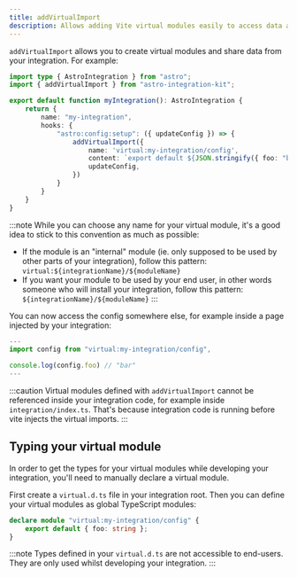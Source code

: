 ```yaml
---
title: addVirtualImport
description: Allows adding Vite virtual modules easily to access data across your integration.
---
```


`addVirtualImport` allows you to create virtual modules and share data from your integration. For example:

```ts title="integration/index.ts"
import type { AstroIntegration } from "astro";
import { addVirtualImport } from "astro-integration-kit";

export default function myIntegration(): AstroIntegration {
    return {
        name: "my-integration",
        hooks: {
            "astro:config:setup": ({ updateConfig }) => {
                addVirtualImport({
                    name: 'virtual:my-integration/config',
                    content: `export default ${JSON.stringify({ foo: "bar" })}`,
                    updateConfig,
                })
            }
        }
    }
}
```

:::note
While you can choose any name for your virtual module, it's a good idea to stick to this convention as much as possible:

- If the module is an "internal" module (ie. only supposed to be used by other parts of your integration), follow this pattern: `virtual:${integrationName}/${moduleName}`
- If you want your module to be used by your end user, in other words someone who will install your integration, follow this pattern: `${integrationName}/${moduleName}`
::: 

You can now access the config somewhere else, for example inside a page injected by your integration:

```ts title="my-integration/src/pages/index.astro"
---
import config from "virtual:my-integration/config",

console.log(config.foo) // "bar"
---
```

:::caution
Virtual modules defined with `addVirtualImport` cannot be referenced inside your integration code, for example inside `integration/index.ts`. That's because integration code is running before vite injects the virtual imports.
:::

## Typing your virtual module

In order to get the types for your virtual modules while developing your integration, you'll need to manually declare a virtual module.

First create a `virtual.d.ts` file in your integration root. Then you can define your virtual modules as global TypeScript modules:

```ts title="my-integration/virtual.d.ts"
declare module "virtual:my-integration/config" {
    export default { foo: string };
}
```

:::note
Types defined in your `virtual.d.ts` are not accessible to end-users. They are only used whilst developing your integration.
:::